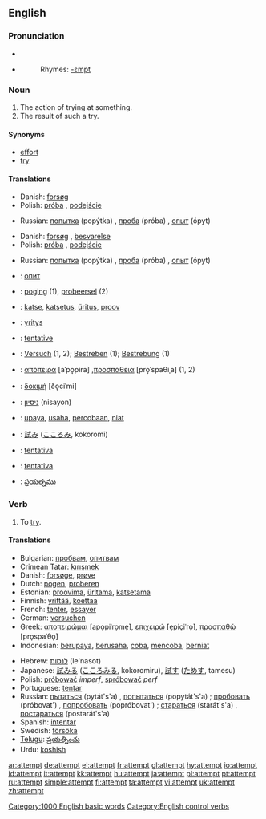 ==English==

{{rank|drawn|field|street|829|attempt|soft|officers|likely}}

===Pronunciation===
*{{IPA|/əˈtɛmpt/}}
*{{audio|en-us-attempt.ogg|Audio (US)}}
*:Rhymes: [[Rhymes:English:-ɛmpt|-ɛmpt]]

===Noun===
{{en-noun}}
# The action of trying at something.
# The result of such a try.

====Synonyms====
*[[effort]]
*[[try]]

====Translations====
{{trans-top|The action of trying at something}}
*Danish: [[forsøg]] {{n}}
*Polish: [[próba]] {{f}}, [[podejście]] {{m}}
{{trans-mid}}
*Russian: [[попытка]] (popýtka) {{f}}, [[проба]] (próba) {{f}}, [[опыт]] (ópyt) {{m}}
{{trans-bottom}}

{{trans-top|The result of trying at something}}
*Danish: [[forsøg]] {{n}}, [[besvarelse]] {{c}}
*Polish: [[próba]] {{f}}, [[podejście]] {{m}}
{{trans-mid}}
*Russian: [[попытка]] (popýtka) {{f}}, [[проба]] (próba) {{f}}, [[опыт]] (ópyt) {{m}}
{{trans-bottom}}

{{checktrans}}
{{trans-top|Translations to be categorised}}
*{{ttbc|Bulgarian}}: [[опит]] {{m}}
*{{ttbc|Dutch}}: [[poging]] {{f}} (1), [[probeersel]] {{n}} (2)
*{{ttbc|Estonian}}: [[katse]], [[katsetus]], [[üritus]], [[proov]]
*{{ttbc|Finnish}}: [[yritys]]
*{{ttbc|French}}: [[tentative]] {{f}}
*{{ttbc|German}}: [[Versuch]] {{m}} (1, 2); [[Bestreben]] {{n}} (1); [[Bestrebung]] {{f}} (1)
*{{ttbc|Greek}}: [[απόπειρα]] [aˈpo̞pira] {{f}},[[προσπάθεια]] [pro̞ˈspaθiˌa] {{f}} (1, 2)
{{trans-mid}}
*{{ttbc|Greek, Ancient}}: [[δοκιμή]] [ðo̞ciˈmi] {{f}}
*{{ttbc|Hebrew}}: [[ניסיון]] (nisayon) {{m}}
*{{ttbc|Indonesian}}: [[upaya]], [[usaha]], [[coba|percobaan]], [[niat]]
*{{ttbc|Japanese}}: [[試み]] ([[こころみ]], kokoromi)
*{{ttbc|Portuguese}}: [[tentativa]] {{f}}
*{{ttbc|Spanish}}: [[tentativa]] {{f}}
*{{ttbc|Telugu}}: [[ప్రయత్నము]]
{{trans-bottom}}

===Verb===
{{en-verb}}
# To [[try]].

====Translations====
{{trans-top|to try}}
*Bulgarian: [[пробвам]], [[опитвам]]
*Crimean Tatar: [[kırışmek]]
*Danish: [[forsøge]], [[prøve]]
*Dutch: [[pogen]], [[proberen]]
*Estonian: [[proovima]], [[üritama]], [[katsetama]]
*Finnish: [[yrittää]], [[koettaa]]
*French: [[tenter]], [[essayer]]
*German: [[versuchen]]
*Greek: [[αποπειρώμαι]] [apo̞piˈro̞me̞], [[επιχειρώ]] [e̞piçiˈro̞], [[προσπαθώ]] [pro̞spaˈθo̞]
*Indonesian: [[upaya|berupaya]], [[usaha|berusaha]], [[coba]], [[coba|mencoba]], [[niat|berniat]]
{{trans-mid}}
*Hebrew: [[לנסות]] (le'nasot)
*Japanese: [[試みる]] ([[こころみる]], kokoromiru), [[試す]] ([[ためす]], tamesu)
*Polish: [[próbować]] ''imperf'', [[spróbować]] ''perf''
*Portuguese: [[tentar]]
*Russian: [[пытаться]] (pytát's'a) {{impf}}, [[попытаться]] (popytát's'a) {{pf}}; [[пробовать]] (próbovat') {{impf}}, [[попробовать]] (popróbovat') {{pf}}; [[стараться]] (starát's'a) {{impf}}, [[постараться]] (postarát's'a) {{pf}}
*Spanish: [[intentar]]
*Swedish: [[försöka]]
*[[Telugu]]: [[ప్రయత్నించు]]
*Urdu: [[koshish]]
{{trans-bottom}}

[[Category:1000 English basic words]]
[[Category:English control verbs]]

[[ar:attempt]]
[[de:attempt]]
[[el:attempt]]
[[fr:attempt]]
[[gl:attempt]]
[[hy:attempt]]
[[io:attempt]]
[[id:attempt]]
[[it:attempt]]
[[kk:attempt]]
[[hu:attempt]]
[[ja:attempt]]
[[pl:attempt]]
[[pt:attempt]]
[[ru:attempt]]
[[simple:attempt]]
[[fi:attempt]]
[[ta:attempt]]
[[vi:attempt]]
[[uk:attempt]]
[[zh:attempt]]